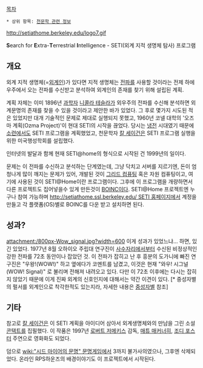 [[목차]]
 * 상위 항목: [[천문학 관련 정보]]

http://setiathome.berkeley.edu/logo7.gif

'''S'''earch for '''E'''xtra-'''T'''errestrial '''I'''ntelligence - SETI(외계 지적 생명체 탐사) 프로그램
== 개요 ==
외계 지적 생명체(=[[외계인]])가 있다면 지적 생명체는 [[전파]]를 사용할 것이라는 전제 하에 우주에서 오는 전파를 수신받고 분석하여 외계인의 존재를 찾기 위해 설립된 계획.

계획 자체는 이미 1896년 [[과학자]] [[니콜라 테슬라]]가 외우주의 전파를 수신해 분석하면 외계문명의 존재를 찾을 수 있을 것이라고 제안한 바가 있었다. 그 후로 몇가지 시도된 적은 있었지만 대개 기술적인 문제로 제대로 실행되지 못했고, 1960년 코넬 대학의 '오즈마 계획(Ozma Project)'이 현대 SETI의 시작을 끊었다. 당시는 [[냉전]] 시대였기 때문에 [[소련]]에서도 SETI 프로그램을 계획했었고, 천문학자 [[칼 세이건]]은 SETI 프로그램 실행을 위한 미국행성학회를 설립했다. 

인터넷의 발달과 함께 현재 SETI@home의 형식으로 시작된 건 1999년의 일이다.

문제는 이 전파를 수신하고 분석하는 단계였는데, 그냥 닥치고 서버를 지르기엔, 돈이 엄청나게 많이 깨지는 문제가 있어, 개발된 것이 [[그리드 컴퓨팅]] 혹은 자원 컴퓨팅이고, 여기에 사용된 것이 SETI@Home이란 프로그램이다. 그후에 이 프로그램을 개량하면서 다른 프로젝트도 집어넣을수 있게 만든것이 [[BOINC]]이다. SETI@Home 프로젝트엔 누구나 참여 가능하며 [[http://setiathome.ssl.berkeley.edu/ SETI 홈페이지]]에서 계정을 만들고 각 플랫폼(OS)별로 BOINC를 다운 받고 설치하면 된다.
== 성과? ==
attachment:/800px-Wow_signal.jpg?width=600
이게 성과가 있었느냐... 하면, 있긴 있었다. 1977년 8월 오하이오 주립대 연구진이 [[사수자리]]에서부터 수신된 비정상적인 강한 전파를 72초 동안이나 잡았던 것. 이 전파가 잡히고 난 후 흥분의 도가니에 빠진 연구진은 "우왕!(WOW!)" 하고 옆에다가 코멘트를 남겼고, 이것은 현재 "와우! 시그널(WOW! Signal)" 로 불리며 전해져 내려오고 있다. 다만 이 72초 이후에는 다시는 잡히지 않았기 때문에 이게 진짜 외계의 신호인지에 대해서는 약간 이견이 있다. [* 중성자별의 펄서를 외계인으로 착각한적도 있는지라, 자세한 내용은 [[중성자별]] 참조]
== 기타 ==
참고로 [[칼 세이건]]은 이 SETI 계획을 아이디어 삼아서 외계생명체와의 만남을 그린 소설 [[콘택트]]를 집필했다. 이 작품은 1997년 [[로버트 저메키스]] 감독, [[매튜 매커너히]], [[조디 포스터]] 주연으로 영화화도 되었다.

덤으로 [[wiki:"시드 마이어의 문명" 문명]]게임에서 3까지 불가사의였으나, 그후엔 삭제되었다.
온라인 RPS하운즈의 배경이야기도 이 프로젝트에서 시작된다.
